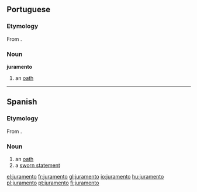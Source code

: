 ==Portuguese==

===Etymology===
From {{etyl|la|pt}} {{term|iuramentum|iūrāmentum|oath|lang=la}}.

===Noun===
'''juramento''' {{m}}

# an [[oath]]

----

==Spanish==

===Etymology===
From {{etyl|la|es}} {{term|iuramentum|iūrāmentum|oath|lang=la}}.

===Noun===
{{es-noun-m}}

# an [[oath]]
# a [[sworn statement]]

[[el:juramento]]
[[fr:juramento]]
[[gl:juramento]]
[[io:juramento]]
[[hu:juramento]]
[[pl:juramento]]
[[pt:juramento]]
[[fi:juramento]]